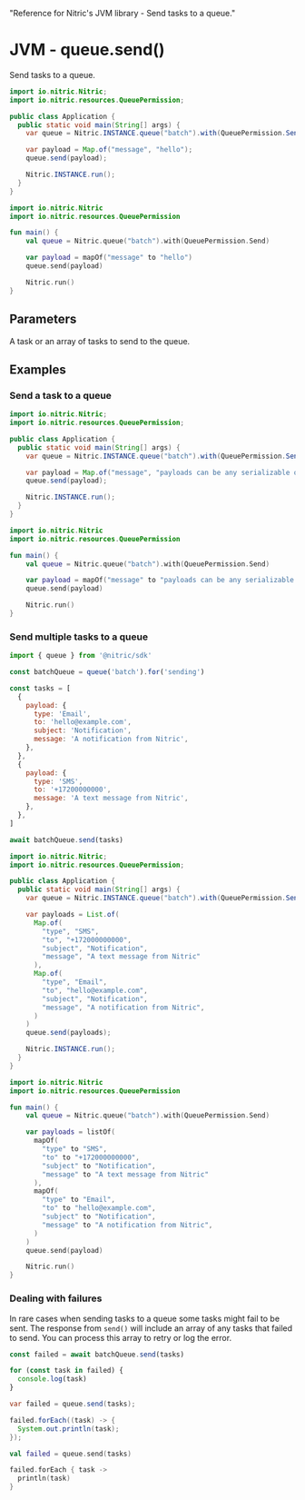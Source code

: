   "Reference for Nitric's JVM library - Send tasks to a queue."

# JVM - queue.send()

Send tasks to a queue.

<CodeGroup>

```java
import io.nitric.Nitric;
import io.nitric.resources.QueuePermission;

public class Application {
  public static void main(String[] args) {
    var queue = Nitric.INSTANCE.queue("batch").with(QueuePermission.Send);

    var payload = Map.of("message", "hello");
    queue.send(payload);

    Nitric.INSTANCE.run();
  }
}
```

```kotlin
import io.nitric.Nitric
import io.nitric.resources.QueuePermission

fun main() {
    val queue = Nitric.queue("batch").with(QueuePermission.Send)

    var payload = mapOf("message" to "hello")
    queue.send(payload)

    Nitric.run()
}
```

</CodeGroup>

## Parameters

<Properties>
  <Property name="tasks" required type="Task or List<Task>">
    A task or an array of tasks to send to the queue.
  </Property>
</Properties>

## Examples

### Send a task to a queue

<CodeGroup>

```java
import io.nitric.Nitric;
import io.nitric.resources.QueuePermission;

public class Application {
  public static void main(String[] args) {
    var queue = Nitric.INSTANCE.queue("batch").with(QueuePermission.Send);

    var payload = Map.of("message", "payloads can be any serializable object");
    queue.send(payload);

    Nitric.INSTANCE.run();
  }
}
```

```kotlin
import io.nitric.Nitric
import io.nitric.resources.QueuePermission

fun main() {
    val queue = Nitric.queue("batch").with(QueuePermission.Send)

    var payload = mapOf("message" to "payloads can be any serializable object")
    queue.send(payload)

    Nitric.run()
}
```

</CodeGroup>

### Send multiple tasks to a queue

```javascript
import { queue } from '@nitric/sdk'

const batchQueue = queue('batch').for('sending')

const tasks = [
  {
    payload: {
      type: 'Email',
      to: 'hello@example.com',
      subject: 'Notification',
      message: 'A notification from Nitric',
    },
  },
  {
    payload: {
      type: 'SMS',
      to: '+17200000000',
      message: 'A text message from Nitric',
    },
  },
]

await batchQueue.send(tasks)
```

<CodeGroup>

```java
import io.nitric.Nitric;
import io.nitric.resources.QueuePermission;

public class Application {
  public static void main(String[] args) {
    var queue = Nitric.INSTANCE.queue("batch").with(QueuePermission.Send);

    var payloads = List.of(
      Map.of(
        "type", "SMS",
        "to", "+172000000000",
        "subject", "Notification",
        "message", "A text message from Nitric"
      ),
      Map.of(
        "type", "Email",
        "to", "hello@example.com",
        "subject", "Notification",
        "message", "A notification from Nitric",
      )
    )
    queue.send(payloads);

    Nitric.INSTANCE.run();
  }
}
```

```kotlin
import io.nitric.Nitric
import io.nitric.resources.QueuePermission

fun main() {
    val queue = Nitric.queue("batch").with(QueuePermission.Send)

    var payloads = listOf(
      mapOf(
        "type" to "SMS",
        "to" to "+172000000000",
        "subject" to "Notification",
        "message" to "A text message from Nitric"
      ),
      mapOf(
        "type" to "Email",
        "to" to "hello@example.com",
        "subject" to "Notification",
        "message" to "A notification from Nitric",
      )
    )
    queue.send(payload)

    Nitric.run()
}
```

</CodeGroup>

### Dealing with failures

In rare cases when sending tasks to a queue some tasks might fail to be sent. The response from `send()` will include an array of any tasks that failed to send. You can process this array to retry or log the error.

```javascript
const failed = await batchQueue.send(tasks)

for (const task in failed) {
  console.log(task)
}
```

<CodeGroup>

```java
var failed = queue.send(tasks);

failed.forEach((task) -> {
  System.out.println(task);
});
```

```kotlin
val failed = queue.send(tasks)

failed.forEach { task ->
  println(task)
}
```

</CodeGroup>
